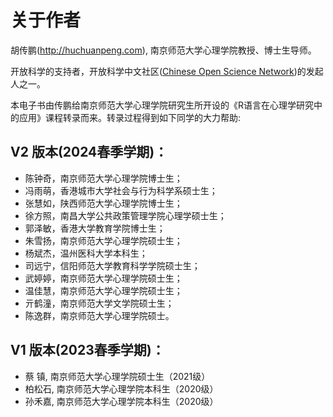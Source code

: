# 关于作者 {.unnumbered}

胡传鹏(<http://huchuanpeng.com>), 南京师范大学心理学院教授、博士生导师。\

开放科学的支持者，开放科学中文社区([Chinese Open Science Network](https://journals.sagepub.com/doi/10.1177/25152459221144986))的发起人之一。\

本电子书由传鹏给南京师范大学心理学院研究生所开设的《R语言在心理学研究中的应用》课程转录而来。转录过程得到如下同学的大力帮助:\

## V2 版本(2024春季学期)：

-   陈钟奇，南京师范大学心理学院博士生；
-   冯雨萌，香港城市大学社会与行为科学系硕士生；
-   张慧如，陕西师范大学心理学院博士生；
-   徐方照，南昌大学公共政策管理学院心理学硕士生；
-   郭泽敏，香港大学教育学院博士生；
-   朱雪扬，南京师范大学心理学院硕士生；
-   杨斌杰，温州医科大学本科生；
-   司远宁，信阳师范大学教育科学学院硕士生；
-   武婷婷，南京师范大学心理学院硕士生；
-   温佳慧，南京师范大学心理学院硕士生；
-   亓鹤潼，南京师范大学文学院硕士生；
-   陈逸群，南京师范大学心理学院硕士。

## V1 版本(2023春季学期)：

-   蔡 镇, 南京师范大学心理学院硕士生（2021级）
-   柏松石, 南京师范大学心理学院本科生（2020级）
-   孙禾嘉, 南京师范大学心理学院本科生（2020级）
